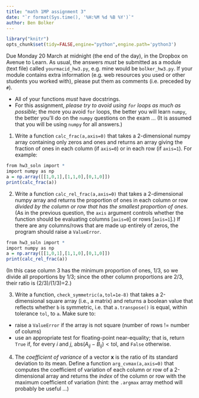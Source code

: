 ```yaml
---
title: "math 1MP assignment 3"
date: "`r format(Sys.time(), '%H:%M %d %B %Y')`"
author: Ben Bolker
---
```

```r
library("knitr")
opts_chunk$set(tidy=FALSE,engine="python",engine.path='python3')
```

Due Monday 20 March at midnight (the end of the day), in the Dropbox on Avenue to Learn. As usual, the answers *must* be submitted as a module (text file) called `yourmacid_hw3.py`, e.g. mine would be `bolker_hw3.py`.  If your module contains extra information (e.g. web resources you used or other students you worked with), please put them as comments (i.e. preceded by `#`).

- All of your functions *must* have docstrings.
- For this assignment, *please try to avoid using `for` loops as much as possible*; the more you avoid `for` loops, the better you will learn `numpy`, the better you'll do on the `numpy` questions on the exam ... (It is assumed that you will be using `numpy` for all answers.)

1. Write a function `calc_frac(a,axis=0)` that takes a 2-dimensional numpy array containing only zeros and ones and returns an array giving the fraction of ones in each column (if `axis=0`) or in each row (if `axis=1`). For example: 
```r
from hw3_soln import *
import numpy as np
a = np.array([[1,0,1],[1,1,0],[0,1,0]])
print(calc_frac(a))
```                  
2. Write a function `calc_rel_frac(a,axis=0)` that takes a 2-dimensional numpy array and returns the proportion of ones in each column or row *divided by the column or row that has the smallest proportion of ones*. (As in the previous question, the `axis` argument controls whether the function should be evaluating columns [`axis=0`] or rows [`axis=1`].) If there are any columns/rows that are made up entirely of zeros, the program should raise a `ValueError`.
```r
from hw3_soln import *
import numpy as np
a = np.array([[1,0,1],[1,1,0],[0,1,0]])
print(calc_rel_frac(a))
```
(In this case column 3 has the minimum proportion of ones, 1/3, so we divide all proportions by 1/3; since the other column proportions are 2/3, their ratio is (2/3)/(1/3)=2.)

3. Write a function, `check_symmetric(a,tol=1e-8)` that takes a 2-dimensional square array (i.e., a matrix) and returns a boolean value that reflects whether `b` is symmetric, i.e. that `a.transpose()` is equal, within tolerance `tol`, to `a`. Make sure to:
- raise a `ValueError` if the array is not square (number of rows != number of colums)
- use an appropriate test for floating-point near-equality; that is, return `True` if, for every $i$ and $j$, $\textrm{abs}(A_{ij}-B_{ij})<\textrm{tol}$, and `False` otherwise.

4. The *coefficient of variance* of a vector $\mathbf x$ is the ratio of its standard deviation to its mean. Define a function `arg_cvmax(a,axis=0)` that computes the coefficient of variation of each column or row of a 2-dimensional array and returns the *index* of the column or row with the maximum coefficient of variation (hint: the `.argmax` array method will probably be useful ...)




